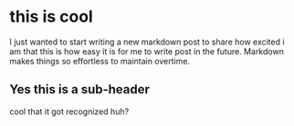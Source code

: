 # this is cool

I just wanted to start writing a new markdown post to share how excited i am that this is how easy it is for me to write post in the future.
Markdown makes things so effortless to maintain overtime. 

## Yes this is a sub-header

cool that it got recognized huh?